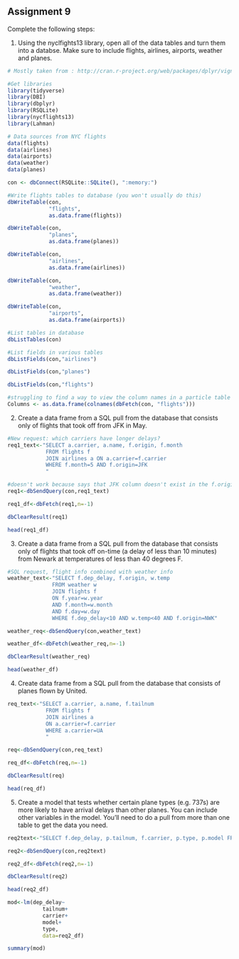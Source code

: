 Assignment 9
---

Complete the following steps:

1. Using the nyclfights13 library, open all of the data tables and turn them into a databse. Make sure to include flights, airlines, airports, weather and planes.
```r
# Mostly taken from : http://cran.r-project.org/web/packages/dplyr/vignettes/databases.html circa 2014

#Get libraries
library(tidyverse)
library(DBI)
library(dbplyr)
library(RSQLite)
library(nycflights13)
library(Lahman)

# Data sources from NYC flights
data(flights)
data(airlines)
data(airports)
data(weather)
data(planes)

con <- dbConnect(RSQLite::SQLite(), ":memory:")

#Write flights tables to database (you won't usually do this)
dbWriteTable(con,
             "flights", 
             as.data.frame(flights))

dbWriteTable(con,
             "planes", 
             as.data.frame(planes))

dbWriteTable(con,
             "airlines", 
             as.data.frame(airlines))

dbWriteTable(con,
             "weather", 
             as.data.frame(weather))

dbWriteTable(con,
             "airports", 
             as.data.frame(airports))

#List tables in database
dbListTables(con)

#List fields in various tables
dbListFields(con,"airlines")

dbListFields(con,"planes")

dbListFields(con,"flights")

#struggling to find a way to view the column names in a particle table in the database (trying to see what the ent)
Columns <- as.data.frame(colnames(dbFetch(con, "flights")))
```

2. Create a data frame from a SQL pull from the database that consists only of flights that took off from JFK in May.
```r
#New request: which carriers have longer delays? 
req1_text<-"SELECT a.carrier, a.name, f.origin, f.month
            FROM flights f 
            JOIN airlines a ON a.carrier=f.carrier 
            WHERE f.month=5 AND f.origin=JFK
            "

#doesn't work because says that JFK column doesn't exist in the f.origin, so I thought it could be numeric like the months are, but that came up with 0 results (which is highly unlikely that there were no flights from JFK in May)
req1<-dbSendQuery(con,req1_text)

req1_df<-dbFetch(req1,n=-1)

dbClearResult(req1)

head(req1_df) 

```

3. Create a data frame from a SQL pull from the database that consists only of flights that took off on-time (a delay of less than 10 minutes) from Newark at temperatures of less than 40 degrees F.

```r
#SQL request, flight info combined with weather info
weather_text<-"SELECT f.dep_delay, f.origin, w.temp
              FROM weather w
              JOIN flights f
              ON f.year=w.year
              AND f.month=w.month
              AND f.day=w.day
              WHERE f.dep_delay<10 AND w.temp<40 AND f.origin=NWK"

weather_req<-dbSendQuery(con,weather_text)

weather_df<-dbFetch(weather_req,n=-1)

dbClearResult(weather_req)

head(weather_df)
```

4. Create data frame from a SQL pull from the database that consists of planes flown by United.
```r
req_text<-"SELECT a.carrier, a.name, f.tailnum
            FROM flights f
            JOIN airlines a 
            ON a.carrier=f.carrier 
            WHERE a.carrier=UA
            "

req<-dbSendQuery(con,req_text)

req_df<-dbFetch(req,n=-1)

dbClearResult(req)

head(req_df) 

```

5. Create a model that tests whether certain plane types (e.g. 737s) are more likely to have arrival delays than other planes. You can include other variables in the model. You'll need to do a pull from more than one table to get the data you need. 
```r
req2text<-"SELECT f.dep_delay, p.tailnum, f.carrier, p.type, p.model FROM planes p JOIN flights f ON p.tailnum=f.tailnum"

req2<-dbSendQuery(con,req2text)

req2_df<-dbFetch(req2,n=-1)

dbClearResult(req2)

head(req2_df) 

mod<-lm(dep_delay~
           tailnum+
           carrier+
           model+
           type,
           data=req2_df)

summary(mod)


```

